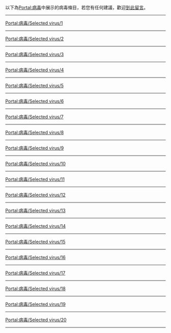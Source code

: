 以下為[[Portal:病毒|Portal:病毒]]中展示的病毒條目，若您有任何建議，歡迎[[Portal:病毒/Suggest|到此留言]]。
<hr>
[[Portal:病毒/Selected_virus/1|Portal:病毒/Selected virus/1]]

{{Portal:病毒/Selected virus/1}}
<hr>
[[Portal:病毒/Selected_virus/2|Portal:病毒/Selected virus/2]]

{{Portal:病毒/Selected virus/2}}
<hr>
[[Portal:病毒/Selected_virus/3|Portal:病毒/Selected virus/3]]

{{Portal:病毒/Selected virus/3}}
<hr>
[[Portal:病毒/Selected_virus/4|Portal:病毒/Selected virus/4]]

{{Portal:病毒/Selected virus/4}}
<hr>
[[Portal:病毒/Selected_virus/5|Portal:病毒/Selected virus/5]]

{{Portal:病毒/Selected virus/5}}
<hr>
[[Portal:病毒/Selected_virus/6|Portal:病毒/Selected virus/6]]

{{Portal:病毒/Selected virus/6}}
<hr>
[[Portal:病毒/Selected_virus/7|Portal:病毒/Selected virus/7]]

{{Portal:病毒/Selected virus/7}}
<hr>
[[Portal:病毒/Selected_virus/8|Portal:病毒/Selected virus/8]]

{{Portal:病毒/Selected virus/8}}
<hr>
[[Portal:病毒/Selected_virus/9|Portal:病毒/Selected virus/9]]

{{Portal:病毒/Selected virus/9}}
<hr>
[[Portal:病毒/Selected_virus/10|Portal:病毒/Selected virus/10]]

{{Portal:病毒/Selected virus/10}}
<hr>

[[Portal:病毒/Selected_virus/11|Portal:病毒/Selected virus/11]]

{{Portal:病毒/Selected virus/11}}
<hr>

[[Portal:病毒/Selected_virus/12|Portal:病毒/Selected virus/12]]

{{Portal:病毒/Selected virus/12}}
<hr>

[[Portal:病毒/Selected_virus/13|Portal:病毒/Selected virus/13]]

{{Portal:病毒/Selected virus/13}}
<hr>

[[Portal:病毒/Selected_virus/14|Portal:病毒/Selected virus/14]]

{{Portal:病毒/Selected virus/14}}
<hr>

[[Portal:病毒/Selected_virus/15|Portal:病毒/Selected virus/15]]

{{Portal:病毒/Selected virus/15}}
<hr>
[[Portal:病毒/Selected_virus/16|Portal:病毒/Selected virus/16]]

{{Portal:病毒/Selected virus/16}}
<hr>
[[Portal:病毒/Selected_virus/17|Portal:病毒/Selected virus/17]]

{{Portal:病毒/Selected virus/17}}
<hr>
[[Portal:病毒/Selected_virus/18|Portal:病毒/Selected virus/18]]

{{Portal:病毒/Selected virus/18}}
<hr>
[[Portal:病毒/Selected_virus/19|Portal:病毒/Selected virus/19]]

{{Portal:病毒/Selected virus/19}}
<hr>
[[Portal:病毒/Selected_virus/20|Portal:病毒/Selected virus/20]]

{{Portal:病毒/Selected virus/20}}
<hr>